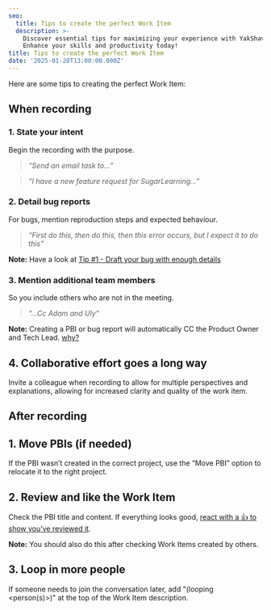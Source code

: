 ```yaml
---
seo:
  title: Tips to create the perfect Work Item
  description: >-
    Discover essential tips for maximizing your experience with YakShaver.
    Enhance your skills and productivity today!
title: Tips to create the perfect Work Item
date: '2025-01-28T13:00:00.000Z'
---
```


Here are some tips to creating the perfect Work Item:

## When recording

### 1. State your intent

Begin the recording with the purpose.

> *“Send an email task to...”*

> *“I have a new feature request for SugarLearning...”*

### 2. Detail bug reports

For bugs, mention reproduction steps and expected behaviour.

> *“First do this, then do this, then this error occurs, but I expect it to do this”*

**Note:** Have a look at [Tip #1 - Draft your bug with enough details](https://www.ssw.com.au/rules/report-bugs-and-suggestions/#tip-1-draft-your-bug-with-enough-details)

### 3. Mention additional team members

So you include others who are not in the meeting.

> *“...Cc Adam and Uly”*

**Note:** Creating a PBI or bug report will automatically CC the Product Owner and Tech Lead. [why?](/user-mention-guidelines-in-work-item-descriptions)

## 4. Collaborative effort goes a long way

Invite a colleague when recording to allow for multiple perspectives and explanations, allowing for increased clarity and quality of the work item.

## After recording

## 1. Move PBIs (if needed)

If the PBI wasn’t created in the correct project, use the “Move PBI” option to relocate it to the right project.

## 2. Review and like the Work Item

Check the PBI title and content. If everything looks good, [react with a 👍 to show you’ve reviewed it](https://www.ssw.com.au/rules/react-to-reviewed-pbis).

**Note:** You should also do this after checking Work Items created by others.

## 3. Loop in more people

If someone needs to join the conversation later, add "(looping \<person(s)>)" at the top of the Work Item description.
